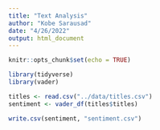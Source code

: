 ```yaml
---
title: "Text Analysis"
author: "Kobe Sarausad"
date: "4/26/2022"
output: html_document
---
```


```r
knitr::opts_chunk$set(echo = TRUE)
```

```r
library(tidyverse)
library(vader)
```

```r
titles <- read.csv("../data/titles.csv")
sentiment <- vader_df(titles$titles)
```

```r
write.csv(sentiment, "sentiment.csv")
```